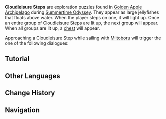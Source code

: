 {{Terminology Infobox
|image        = Cloudleisure Step.png
|type         = Exploration
|area         = Golden Apple Archipelago
|event        = Summertime Odyssey
|event2       = Reminiscent Regimen
}}
'''Cloudleisure Steps''' are exploration puzzles found in [[Golden Apple Archipelago/2.8|Golden Apple Archipelago]] during [[Summertime Odyssey]]. They appear as large jellyfishes that floats above water. When the player steps on one, it will light up. Once an entire group of Cloudleisure Steps are lit up, the next group will appear. When all groups are lit up, a [[chest]] will appear.

Approaching a Cloudleisure Step while sailing with [[Miitoboru]] will trigger the one of the following dialogues:
{{Transclude|Kosekimaru|Approaching a Cloudleisure Step}}

==Tutorial==
{{Tutorial
|image1 = Tutorial Cloudleisure Steps 1.png
|text1 = Use the lift you get from exiting the Waverider to get up to the Cloudleisure Steps.

|image2 = Tutorial Cloudleisure Steps 2.png
|text2 = There are two types of Cloudleisure Steps: one can be used as a normal floating platform, while the other type can increase characters' {{color|help|jumping power}}.

|image3 = Tutorial Cloudleisure Steps 3.png
|text3 = When you set foot on a Cloudleisure Step, it {{color|help|will light up}}.<br>Such steps usually appear in groups. The next group of steps will only appear once the current group has been {{color|help|completely lit up}}.
}}

==Other Languages==
{{Other Languages
|en      = Cloudleisure Step
|zhs     = 悠悠云阶
|zhs_rm  = Yōuyōu Yúnjiē
|zht     = 悠悠雲階
|zht_rm  = Yōuyōu Yúnjiē
|zh_tl   = Leisurely Cloud Step
|ja      = 悠々たる雲階
|ja_rm   = Yuuyuu-taru Unkai{{Assumed}}
|ja_tl   = Leisurely Cloud Stair
|ko      = {{tt|유유|悠悠}}한 구름 {{tt|계단|階段}}
|ko_tl   = Leisurely Cloud Stair
|es      = Nubescalera
|es_tl   = Cloud-Stairs
|fr      = Marche nimbus
|fr_tl   = Nimbus Step
|ru      = Облачная ступень
|ru_tl   = Cloud Step
|th      = ขั้นเมฆาล่องลอย
|th_rm   = 
|th_tl   = 
|vi      = Tầng Mây Lơ Lửng
|vi_tl   = 
|de      = Wolkenstufe
|de_tl   = Cloud Steps
|id      = Cloudleisure Step
|pt      = Escadaria Nuviosa
|pt_tl   = 
|tr      = Hoşbulut Basamağı
|tr_tl   = 
|it      = Gradino rilassanuvola
|it_tl   = 
}}

==Change History==
{{Change History|2.8}}

==Navigation==
{{Exploration Navbox}}